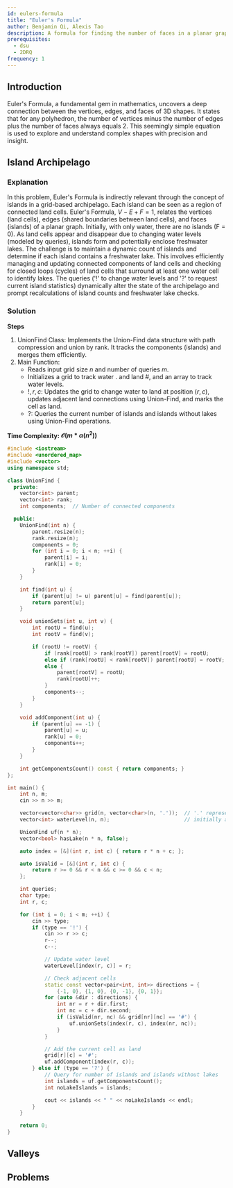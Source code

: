```yaml
---
id: eulers-formula
title: "Euler's Formula"
author: Benjamin Qi, Alexis Tao
description: A formula for finding the number of faces in a planar graph.
prerequisites:
  - dsu
  - 2DRQ
frequency: 1
---
```


## Introduction

Euler's Formula, a fundamental gem in mathematics, uncovers a deep connection between the vertices, edges, and faces of 3D shapes. It states that for any polyhedron, the number of vertices minus the number of edges plus the number of faces always equals 2. This seemingly simple equation is used to explore and understand complex shapes with precision and insight.

## Island Archipelago

<FocusProblem problem="island" />

### Explanation

In this problem, Euler's Formula is indirectly relevant through the concept of islands in a grid-based archipelago. Each island can be seen as a region of connected land cells. Euler's Formula, $V−E+F=1$, relates the vertices (land cells), edges (shared boundaries between land cells), and faces (islands) of a planar graph. Initially, with only water, there are no islands (F = 0). As land cells appear and disappear due to changing water levels (modeled by queries), islands form and potentially enclose freshwater lakes. The challenge is to maintain a dynamic count of islands and determine if each island contains a freshwater lake. This involves efficiently managing and updating connected components of land cells and checking for closed loops (cycles) of land cells that surround at least one water cell to identify lakes. The queries ('!' to change water levels and '?' to request current island statistics) dynamically alter the state of the archipelago and prompt recalculations of island counts and freshwater lake checks.

### Solution

**Steps**
1. UnionFind Class: Implements the Union-Find data structure with path compression and union by rank. It tracks the components (islands) and merges them efficiently.
2. Main Function:
    - Reads input grid size $n$ and number of queries $m$.
    - Initializes a grid to track water . and land #, and an array to track water levels.
    - $!, r, c$: Updates the grid to change water to land at position $(r, c)$, updates adjacent land connections using Union-Find, and marks the cell as land.
    - $?$: Queries the current number of islands and islands without lakes using Union-Find operations.

**Time Complexity:  $\mathcal{O}(m * α(n^2))$**


<LanguageSection>
<CPPSection>

```cpp
#include <iostream>
#include <unordered_map>
#include <vector>
using namespace std;

class UnionFind {
  private:
	vector<int> parent;
	vector<int> rank;
	int components;  // Number of connected components

  public:
	UnionFind(int n) {
		parent.resize(n);
		rank.resize(n);
		components = 0;
		for (int i = 0; i < n; ++i) {
			parent[i] = i;
			rank[i] = 0;
		}
	}

	int find(int u) {
		if (parent[u] != u) parent[u] = find(parent[u]);
		return parent[u];
	}

	void unionSets(int u, int v) {
		int rootU = find(u);
		int rootV = find(v);

		if (rootU != rootV) {
			if (rank[rootU] > rank[rootV]) parent[rootV] = rootU;
			else if (rank[rootU] < rank[rootV]) parent[rootU] = rootV;
			else {
				parent[rootV] = rootU;
				rank[rootU]++;
			}
			components--;
		}
	}

	void addComponent(int u) {
		if (parent[u] == -1) {
			parent[u] = u;
			rank[u] = 0;
			components++;
		}
	}

	int getComponentsCount() const { return components; }
};

int main() {
	int n, m;
	cin >> n >> m;

	vector<vector<char>> grid(n, vector<char>(n, '.'));  // '.' represents water
	vector<int> waterLevel(n, n);                        // initially all water

	UnionFind uf(n * n);
	vector<bool> hasLake(n * n, false);

	auto index = [&](int r, int c) { return r * n + c; };

	auto isValid = [&](int r, int c) {
		return r >= 0 && r < n && c >= 0 && c < n;
	};

	int queries;
	char type;
	int r, c;

	for (int i = 0; i < m; ++i) {
		cin >> type;
		if (type == '!') {
			cin >> r >> c;
			r--;
			c--;

			// Update water level
			waterLevel[index(r, c)] = r;

			// Check adjacent cells
			static const vector<pair<int, int>> directions = {
			    {-1, 0}, {1, 0}, {0, -1}, {0, 1}};
			for (auto &dir : directions) {
				int nr = r + dir.first;
				int nc = c + dir.second;
				if (isValid(nr, nc) && grid[nr][nc] == '#') {
					uf.unionSets(index(r, c), index(nr, nc));
				}
			}

			// Add the current cell as land
			grid[r][c] = '#';
			uf.addComponent(index(r, c));
		} else if (type == '?') {
			// Query for number of islands and islands without lakes
			int islands = uf.getComponentsCount();
			int noLakeIslands = islands;

			cout << islands << " " << noLakeIslands << endl;
		}
	}

	return 0;
}
```

</CPPSection>
</LanguageSection>

## Valleys

<Problems problems="valleys" />



## Problems

<Problems problems="general" />
